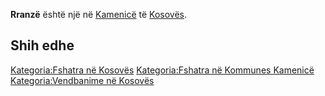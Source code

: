 {{Fshat në 
 | Emri                = Rranzë
 | EmriAlt                = 
 | NAME_SHORT_FORM=      
 | NAME_GENERIC=      
 | NAME_SORT_NAME_RO=      RRANZE
 | FULL_NAME_RO = Rranzë
 | FULL_NAME_ND_RO=Rranze
 | SORT_NAME_RG=RRANZE
 | FULL_NAME_RG=Rranzë
 | FULL_NAME_ND_RG=Rranze
 | SRP_NAME_SHORT_FORM=      
 | SRP_NAME_GENERIC=      
 | SRP_NAME_SORT_NAME_RO=      
 | SRP_FULL_NAME_RO = 
 | SRP_FULL_NAME_ND_RO=
 | SRP_SORT_NAME_RG=
 | SRP_FULL_NAME_RG=
 | SRP_FULL_NAME_ND_RG=
 | Emri (Rasa dhanore) = 
 | Figura              = 
 | Shteti              = Kosovo
 | Komuna              = Kamenicë
 | Kodi postar         = 
 | Sipërfaqja          = 

 | Popullsia           = 

 | Regj. i popullsisë  = 
 | Dend. e popullsisë  = 
 | Faqja zyrtare       = 
 <!--- Koordinatat ----> 
 | Gjerësia            = 42.779722
 | Gjatësia            = 20.453056
 | Lartësia            = 
}}
'''Rranzë''' është një [[]] në [[Kamenicë]] të [[Kosovës]].

<!-- == Gjeografia == -->
<!-- == Historia == -->
<!-- == Demografia == -->
== Shih edhe ==
{{Komuna Kamenicë}}
{{Kosovo-Administrata-Cung}}

[[Kategoria:Fshatra në Kosovës]]
[[Kategoria:Fshatra në Kommunes Kamenicë]]
[[Kategoria:Vendbanime në Kosovës]]